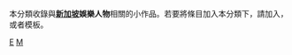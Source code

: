{{Catnav|頁面分類|人物|職業|藝人|新加坡藝人}}
{{Catnav|頁面分類|人物|各國人物|新加坡人|新加坡藝人}}
{{Catnav|頁面分類|人物|各職業人物|藝人|新加坡藝人}}
{{hiddencat}}
{{WPSS-cat}}
本分類收錄與'''[[新加坡|新加坡]]娛樂人物'''相關的小作品。若要將條目加入本分類下，請加入'''{{tl|SG-enter-bio-stub}}'''，或者'''{{tl|新加坡娛樂人物小作品}}'''模板。
[[Category:新加坡人物小作品|E]]
[[Category:娱乐人物小作品|M]]